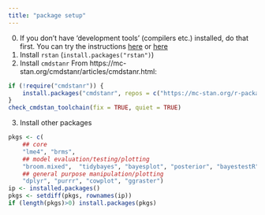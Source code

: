 ```yaml
---
title: "package setup"
---
```


0. If you don't have 'development tools' (compilers etc.) installed, do that first.  You can try the instructions [here](https://github.com/stan-dev/rstan/wiki/RStan-Getting-Started#configuring-c-toolchain) or [here](https://mc-stan.org/docs/cmdstan-guide/cmdstan-installation.html#cpp-toolchain)
1. Install `rstan` (`install.packages("rstan")`)
2. Install `cmdstanr`
From  https://mc-stan.org/cmdstanr/articles/cmdstanr.html:

```r
if (!require("cmdstanr")) {
    install.packages("cmdstanr", repos = c("https://mc-stan.org/r-packages/", getOption("repos")))
}
check_cmdstan_toolchain(fix = TRUE, quiet = TRUE)
```
3. Install other packages
```r
pkgs <- c(
    ## core
    "lme4", "brms",
    ## model evaluation/testing/plotting
    "broom.mixed",  "tidybayes", "bayesplot", "posterior", "bayestestR",
    ## general purpose manipulation/plotting
    "dplyr", "purrr", "cowplot", "ggraster")
ip <- installed.packages()
pkgs <- setdiff(pkgs, rownames(ip))
if (length(pkgs)>0) install.packages(pkgs)
```

